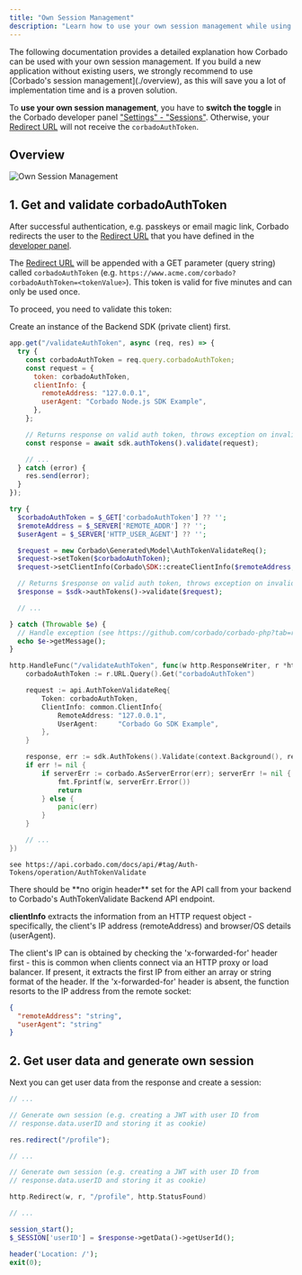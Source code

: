 ```yaml
---
title: "Own Session Management"
description: "Learn how to use your own session management while using Corbado's passkey authentication solution."
---
```


<Warning>
The following documentation provides a detailed explanation how Corbado can be used with your own session management. If you build a new application without existing users, we strongly recommend to use [Corbado's session management](./overview), as this will save you a lot of implementation time and is a proven solution.

To **use your own session management**, you have to **switch the toggle** in the Corbado developer panel ["Settings" - "Sessions"](https://app.corbado.com/app/settings/sessions). Otherwise, your [Redirect URL](/helpful-guides/url-overview.md#3-redirect-url) will not receive the `corbadoAuthToken`.&#x20;

</Warning>

## Overview

![Own Session Management](/images/sessions/own-session-management/own-session-management.png)

## 1. Get and validate corbadoAuthToken

After successful authentication, e.g. passkeys or email magic link, Corbado redirects the user to the [Redirect URL](/helpful-guides/url-overview.md#3-redirect-url) that you have defined in the [developer panel](https://app.corbado.com/app/settings/general/urls).&#x20;

The [Redirect URL](/helpful-guides/url-overview.md#3-redirect-url) will be appended with a GET parameter (query string) called `corbadoAuthToken` (e.g. `https://www.acme.com/corbado?corbadoAuthToken=<tokenValue>`). This token is valid for five minutes and can only be used once.&#x20;

To proceed, you need to validate this token:

<Note>Create an instance of the Backend SDK (private client) first.</Note>

<CodeGroup>

```js Node.js (Express)
app.get("/validateAuthToken", async (req, res) => {
  try {
    const corbadoAuthToken = req.query.corbadoAuthToken;
    const request = {
      token: corbadoAuthToken,
      clientInfo: {
        remoteAddress: "127.0.0.1",
        userAgent: "Corbado Node.js SDK Example",
      },
    };

    // Returns response on valid auth token, throws exception on invalid auth token
    const response = await sdk.authTokens().validate(request);

    // ...
  } catch (error) {
    res.send(error);
  }
});
```

```php PHP
try {
  $corbadoAuthToken = $_GET['corbadoAuthToken'] ?? '';
  $remoteAddress = $_SERVER['REMOTE_ADDR'] ?? '';
  $userAgent = $_SERVER['HTTP_USER_AGENT'] ?? '';

  $request = new Corbado\Generated\Model\AuthTokenValidateReq();
  $request->setToken($corbadoAuthToken);
  $request->setClientInfo(Corbado\SDK::createClientInfo($remoteAddress, $userAgent));

  // Returns $response on valid auth token, throws exception on invalid auth token
  $response = $sdk->authTokens()->validate($request);

  // ...

} catch (Throwable $e) {
  // Handle exception (see https://github.com/corbado/corbado-php?tab=readme-ov-file#error-handling for more details)
  echo $e->getMessage();
}
```

```go Go (Stdlib)
http.HandleFunc("/validateAuthToken", func(w http.ResponseWriter, r *http.Request) {
	corbadoAuthToken := r.URL.Query().Get("corbadoAuthToken")

	request := api.AuthTokenValidateReq{
		Token: corbadoAuthToken,
		ClientInfo: common.ClientInfo{
			RemoteAddress: "127.0.0.1",
			UserAgent:     "Corbado Go SDK Example",
		},
	}

	response, err := sdk.AuthTokens().Validate(context.Background(), request)
	if err != nil {
		if serverErr := corbado.AsServerError(err); serverErr != nil {
			fmt.Fprintf(w, serverErr.Error())
			return
		} else {
			panic(err)
		}
	}

	// ...
})
```

```
see https://api.corbado.com/docs/api/#tag/Auth-Tokens/operation/AuthTokenValidate
```

</CodeGroup>

<Note>
There should be **no origin header** set for the API call from your backend to Corbado's AuthTokenValidate Backend API endpoint.

**clientInfo** extracts the information from an HTTP request object - specifically, the client's IP address (remoteAddress) and browser/OS details (userAgent).

The client's IP can is obtained by checking the 'x-forwarded-for' header first - this is common when clients connect via an HTTP proxy or load balancer. If present, it extracts the first IP from either an array or string format of the header. If the 'x-forwarded-for' header is absent, the function resorts to the IP address from the remote socket:

```json
{
  "remoteAddress": "string",
  "userAgent": "string"
}
```

</Note>

## 2. Get user data and generate own session

Next you can get user data from the response and create a session:

<CodeGroup>

```js Node.js (Express)
// ...

// Generate own session (e.g. creating a JWT with user ID from
// response.data.userID and storing it as cookie)

res.redirect("/profile");
```

```go Go (Stdlib)
// ...

// Generate own session (e.g. creating a JWT with user ID from
// response.data.userID and storing it as cookie)

http.Redirect(w, r, "/profile", http.StatusFound)
```

```php PHP
// ...

session_start();
$_SESSION['userID'] = $response->getData()->getUserId();

header('Location: /');
exit(0);
```

</CodeGroup>
